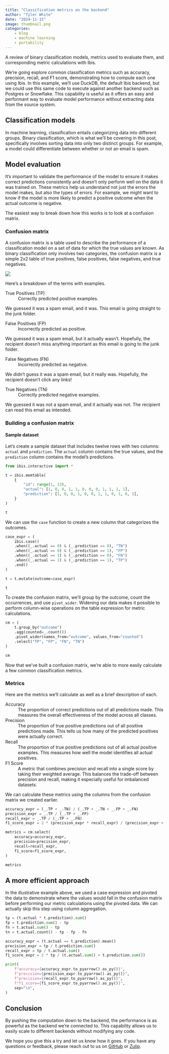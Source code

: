 ```yaml
---
title: "Classification metrics on the backend"
author: "Tyler White"
date: "2024-11-15"
image: thumbnail.png
categories:
    - blog
    - machine learning
    - portability
---
```


A review of binary classification models, metrics used to evaluate them, and
corresponding metric calculations with Ibis.

We're going explore common classification metrics such as accuracy, precision, recall,
and F1 score, demonstrating how to compute each one using Ibis. In this example, we'll
use DuckDB, the default Ibis backend, but we could use this same code to execute
against another backend such as Postgres or Snowflake. This capability is useful as it
offers an easy and performant way to evaluate model performance without extracting data
from the source system.

## Classification models

In machine learning, classification entails categorizing data into different groups.
Binary classification, which is what we'll be covering in this post, specifically
involves sorting data into only two distinct groups. For example, a model could
differentiate between whether or not an email is spam.

## Model evaluation

It's important to validate the performance of the model to ensure it makes correct
predictions consistently and doesn’t only perform well on the data it was trained on.
These metrics help us understand not just the errors the model makes, but also the
types of errors. For example, we might want to know if the model is more likely to
predict a positive outcome when the actual outcome is negative.

The easiest way to break down how this works is to look at a confusion matrix.

### Confusion matrix

A confusion matrix is a table used to describe the performance of a classification
model on a set of data for which the true values are known. As binary classification
only involves two categories, the confusion matrix is a simple 2x2 table of true
positives, false positives, false negatives, and true negatives.

![](confusion_matrix.png)

Here's a breakdown of the terms with examples.

True Positives (TP)
: Correctly predicted positive examples.

We guessed it was a spam email, and it was. This email is going straight to the junk
folder.

False Positives (FP)
: Incorrectly predicted as positive.

We guessed it was a spam email, but it actually wasn’t. Hopefully, the recipient
doesn’t miss anything important as this email is going to the junk folder.

False Negatives (FN)
: Incorrectly predicted as negative.

We didn't guess it was a spam email, but it really was. Hopefully, the recipient
doesn’t click any links!

True Negatives (TN)
: Correctly predicted negative examples.

We guessed it was not a spam email, and it actually was not. The recipient can read
this email as intended.

### Building a confusion matrix

#### Sample dataset

Let's create a sample dataset that includes twelve rows with two columns: `actual` and
`prediction`. The `actual` column contains the true values, and the `prediction` column
contains the model's predictions.

```python

from ibis.interactive import *

t = ibis.memtable(
    {
        "id": range(1, 13),
        "actual": [1, 0, 0, 1, 1, 0, 0, 0, 1, 1, 1, 1],
        "prediction": [1, 0, 0, 1, 0, 0, 1, 1, 0, 1, 0, 1],
    }
)

t
```

We can use the `case` function to create a new column that categorizes the outcomes.

```python

case_expr = (
    ibis.case()
    .when((_.actual == 0) & (_.prediction == 0), "TN")
    .when((_.actual == 0) & (_.prediction == 1), "FP")
    .when((_.actual == 1) & (_.prediction == 0), "FN")
    .when((_.actual == 1) & (_.prediction == 1), "TP")
    .end()
)

t = t.mutate(outcome=case_expr)

t
```

To create the confusion matrix, we'll group by the outcome, count the occurrences, and
use `pivot_wider`. Widening our data makes it possible to perform column-wise
operations on the table expression for metric calculations.

```python

cm = (
    t.group_by("outcome")
    .agg(counted=_.count())
    .pivot_wider(names_from="outcome", values_from="counted")
    .select("TP", "FP", "FN", "TN")
)

cm
```

Now that we've built a confusion matrix, we're able to more easily calculate a few
common classification metrics.

### Metrics

Here are the metrics we'll calculate as well as a brief description of each.

Accuracy
: The proportion of correct predictions out of all predictions made. This measures the
overall effectiveness of the model across all classes.

Precision
: The proportion of true positive predictions out of all positive predictions made.
This tells us how many of the predicted positives were actually correct.

Recall
: The proportion of true positive predictions out of all actual positive examples. This
measures how well the model identifies all actual positives.

F1 Score
: A metric that combines precision and recall into a single score by taking their
weighted average. This balances the trade-off between precision and recall, making it
especially useful for imbalanced datasets.

We can calculate these metrics using the columns from the confusion matrix we created
earlier.

```python

accuracy_expr = (_.TP + _.TN) / (_.TP + _.TN + _.FP + _.FN)
precision_expr = _.TP / (_.TP + _.FP)
recall_expr = _.TP / (_.TP + _.FN)
f1_score_expr = 2 * (precision_expr * recall_expr) / (precision_expr + recall_expr)

metrics = cm.select(
    accuracy=accuracy_expr,
    precision=precision_expr,
    recall=recall_expr,
    f1_score=f1_score_expr,
)

metrics
```

## A more efficient approach

In the illustrative example above, we used a case expression and pivoted the data to
demonstrate where the values would fall in the confusion matrix before performing our
metric calculations using the pivoted data. We can actually skip this step using column
aggregation.

```python
tp = (t.actual * t.prediction).sum()
fp = t.prediction.sum() - tp
fn = t.actual.sum() - tp
tn = t.actual.count() - tp - fp - fn

accuracy_expr = (t.actual == t.prediction).mean()
precision_expr = tp / t.prediction.sum()
recall_expr = tp / t.actual.sum()
f1_score_expr = 2 * tp / (t.actual.sum() + t.prediction.sum())

print(
    f"accuracy={accuracy_expr.to_pyarrow().as_py()}",
    f"precision={precision_expr.to_pyarrow().as_py()}",
    f"precision={recall_expr.to_pyarrow().as_py()}",
    f"f1_score={f1_score_expr.to_pyarrow().as_py()}",
    sep="\n",
)
```

## Conclusion

By pushing the computation down to the backend, the performance is as powerful as the
backend we're connected to. This capability allows us to easily scale to different
backends without modifying any code.

We hope you give this a try and let us know how it goes. If you have any questions or
feedback, please reach out to us on [GitHub](https://github.com/ibis-project) or
[Zulip](https://ibis-project.zulipchat.com/).
